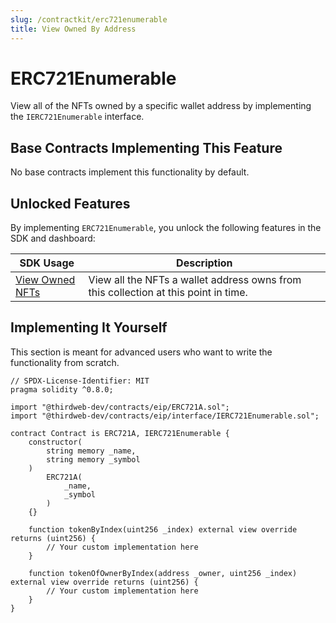 ```yaml
---
slug: /contractkit/erc721enumerable
title: View Owned By Address
---
```



# ERC721Enumerable

View all of the NFTs owned by a specific wallet address by implementing the `IERC721Enumerable` interface.

<ViewContractCodeButton
  link="https://github.com/thirdweb-dev/contracts/blob/main/contracts/eip/interface/IERC721Enumerable.sol"
  name="IERC721Enumerable"
  isInterface={true}
/>

## Base Contracts Implementing This Feature

No base contracts implement this functionality by default.

## Unlocked Features

By implementing `ERC721Enumerable`, you unlock the following features in the SDK and dashboard:

| SDK Usage                                                                          | Description                                                                         |
| ---------------------------------------------------------------------------------- | ----------------------------------------------------------------------------------- |
| [View Owned NFTs](/sdk/interacting-with-contracts/erc721Enumerable#get-owned-nfts) | View all the NFTs a wallet address owns from this collection at this point in time. |

## Implementing It Yourself

This section is meant for advanced users who want to write the functionality from scratch.

```solidity
// SPDX-License-Identifier: MIT
pragma solidity ^0.8.0;

import "@thirdweb-dev/contracts/eip/ERC721A.sol";
import "@thirdweb-dev/contracts/eip/interface/IERC721Enumerable.sol";

contract Contract is ERC721A, IERC721Enumerable {
    constructor(
        string memory _name,
        string memory _symbol
    )
        ERC721A(
            _name,
            _symbol
        )
    {}

    function tokenByIndex(uint256 _index) external view override returns (uint256) {
        // Your custom implementation here
    }

    function tokenOfOwnerByIndex(address _owner, uint256 _index) external view override returns (uint256) {
        // Your custom implementation here
    }
}
```
